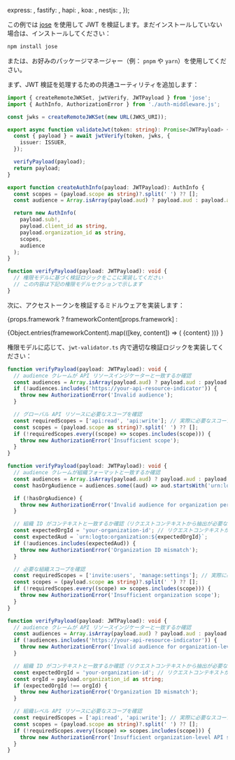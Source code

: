 

  express: <ExpressValidation />,
  fastify: <FastifyValidation />,
  hapi: <HapiValidation />,
  koa: <KoaValidation />,
  nestjs: <NestJsValidation />,
});

この例では [jose](https://github.com/panva/jose) を使用して JWT を検証します。まだインストールしていない場合は、インストールしてください：

```bash
npm install jose
```

または、お好みのパッケージマネージャー（例： `pnpm` や `yarn`）を使用してください。

まず、JWT 検証を処理するための共通ユーティリティを追加します：

```ts title="jwt-validator.ts"
import { createRemoteJWKSet, jwtVerify, JWTPayload } from 'jose';
import { AuthInfo, AuthorizationError } from './auth-middleware.js';

const jwks = createRemoteJWKSet(new URL(JWKS_URI));

export async function validateJwt(token: string): Promise<JWTPayload> {
  const { payload } = await jwtVerify(token, jwks, {
    issuer: ISSUER,
  });

  verifyPayload(payload);
  return payload;
}

export function createAuthInfo(payload: JWTPayload): AuthInfo {
  const scopes = (payload.scope as string)?.split(' ') ?? [];
  const audience = Array.isArray(payload.aud) ? payload.aud : payload.aud ? [payload.aud] : [];

  return new AuthInfo(
    payload.sub!,
    payload.client_id as string,
    payload.organization_id as string,
    scopes,
    audience
  );
}

function verifyPayload(payload: JWTPayload): void {
  // 権限モデルに基づく検証ロジックをここに実装してください
  // この内容は下記の権限モデルセクションで示します
}
```

次に、アクセストークンを検証するミドルウェアを実装します：

{props.framework
? frameworkContent[props.framework]
:

<Tabs groupId="api-framework">
  {Object.entries(frameworkContent).map(([key, content]) => (
    <TabItem key={key} value={key} label={getFrameworkName(key)}>
      {content}
    </TabItem>
  ))}
</Tabs>
}

権限モデルに応じて、`jwt-validator.ts` 内で適切な検証ロジックを実装してください：

<Tabs groupId="permission-models">
<TabItem value="global-api-resources" label="グローバル API リソース">

```ts title="jwt-validator.ts"
function verifyPayload(payload: JWTPayload): void {
  // audience クレームが API リソースインジケーターと一致するか確認
  const audiences = Array.isArray(payload.aud) ? payload.aud : payload.aud ? [payload.aud] : [];
  if (!audiences.includes('https://your-api-resource-indicator')) {
    throw new AuthorizationError('Invalid audience');
  }

  // グローバル API リソースに必要なスコープを確認
  const requiredScopes = ['api:read', 'api:write']; // 実際に必要なスコープに置き換えてください
  const scopes = (payload.scope as string)?.split(' ') ?? [];
  if (!requiredScopes.every((scope) => scopes.includes(scope))) {
    throw new AuthorizationError('Insufficient scope');
  }
}
```

</TabItem>
<TabItem value="organization-permissions" label="組織（非 API）権限">

```ts title="jwt-validator.ts"
function verifyPayload(payload: JWTPayload): void {
  // audience クレームが組織フォーマットと一致するか確認
  const audiences = Array.isArray(payload.aud) ? payload.aud : payload.aud ? [payload.aud] : [];
  const hasOrgAudience = audiences.some((aud) => aud.startsWith('urn:logto:organization:'));

  if (!hasOrgAudience) {
    throw new AuthorizationError('Invalid audience for organization permissions');
  }

  // 組織 ID がコンテキストと一致するか確認（リクエストコンテキストから抽出が必要な場合あり）
  const expectedOrgId = 'your-organization-id'; // リクエストコンテキストから抽出
  const expectedAud = `urn:logto:organization:${expectedOrgId}`;
  if (!audiences.includes(expectedAud)) {
    throw new AuthorizationError('Organization ID mismatch');
  }

  // 必要な組織スコープを確認
  const requiredScopes = ['invite:users', 'manage:settings']; // 実際に必要なスコープに置き換えてください
  const scopes = (payload.scope as string)?.split(' ') ?? [];
  if (!requiredScopes.every((scope) => scopes.includes(scope))) {
    throw new AuthorizationError('Insufficient organization scope');
  }
}
```

</TabItem>
<TabItem value="organization-level-api-resources" label="組織レベル API リソース">

```ts title="jwt-validator.ts"
function verifyPayload(payload: JWTPayload): void {
  // audience クレームが API リソースインジケーターと一致するか確認
  const audiences = Array.isArray(payload.aud) ? payload.aud : payload.aud ? [payload.aud] : [];
  if (!audiences.includes('https://your-api-resource-indicator')) {
    throw new AuthorizationError('Invalid audience for organization-level API resources');
  }

  // 組織 ID がコンテキストと一致するか確認（リクエストコンテキストから抽出が必要な場合あり）
  const expectedOrgId = 'your-organization-id'; // リクエストコンテキストから抽出
  const orgId = payload.organization_id as string;
  if (expectedOrgId !== orgId) {
    throw new AuthorizationError('Organization ID mismatch');
  }

  // 組織レベル API リソースに必要なスコープを確認
  const requiredScopes = ['api:read', 'api:write']; // 実際に必要なスコープに置き換えてください
  const scopes = (payload.scope as string)?.split(' ') ?? [];
  if (!requiredScopes.every((scope) => scopes.includes(scope))) {
    throw new AuthorizationError('Insufficient organization-level API scopes');
  }
}
```

</TabItem>
</Tabs>
